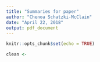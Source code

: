 ```yaml
---
title: "Summaries for paper"
author: "Chenoa Schatzki-McClain"
date: "April 22, 2018"
output: pdf_document
---
```


```r
knitr::opts_chunk$set(echo = TRUE)
```

```r

clean <- 





```